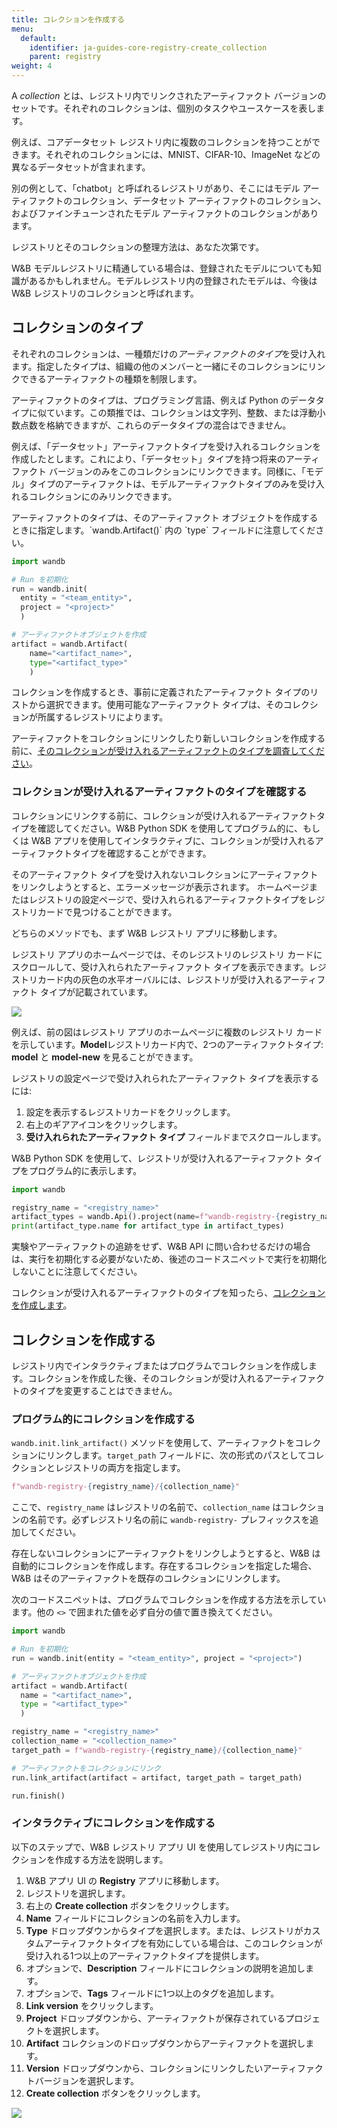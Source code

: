 ---
title: コレクションを作成する
menu:
  default:
    identifier: ja-guides-core-registry-create_collection
    parent: registry
weight: 4
---

A *collection* とは、レジストリ内でリンクされたアーティファクト バージョンのセットです。それぞれのコレクションは、個別のタスクやユースケースを表します。

例えば、コアデータセット レジストリ内に複数のコレクションを持つことができます。それぞれのコレクションには、MNIST、CIFAR-10、ImageNet などの異なるデータセットが含まれます。

別の例として、「chatbot」と呼ばれるレジストリがあり、そこにはモデル アーティファクトのコレクション、データセット アーティファクトのコレクション、およびファインチューンされたモデル アーティファクトのコレクションがあります。

レジストリとそのコレクションの整理方法は、あなた次第です。

<Note>
W&B モデルレジストリに精通している場合は、登録されたモデルについても知識があるかもしれません。モデルレジストリ内の登録されたモデルは、今後は W&B レジストリのコレクションと呼ばれます。
</Note>

## コレクションのタイプ

それぞれのコレクションは、一種類だけの*アーティファクトのタイプ*を受け入れます。指定したタイプは、組織の他のメンバーと一緒にそのコレクションにリンクできるアーティファクトの種類を制限します。

<Note>
アーティファクトのタイプは、プログラミング言語、例えば Python のデータタイプに似ています。この類推では、コレクションは文字列、整数、または浮動小数点数を格納できますが、これらのデータタイプの混合はできません。
</Note>

例えば、「データセット」アーティファクトタイプを受け入れるコレクションを作成したとします。これにより、「データセット」タイプを持つ将来のアーティファクト バージョンのみをこのコレクションにリンクできます。同様に、「モデル」タイプのアーティファクトは、モデルアーティファクトタイプのみを受け入れるコレクションにのみリンクできます。

<Note>
アーティファクトのタイプは、そのアーティファクト オブジェクトを作成するときに指定します。`wandb.Artifact()` 内の `type` フィールドに注意してください。

```python
import wandb

# Run を初期化
run = wandb.init(
  entity = "<team_entity>",
  project = "<project>"
  )

# アーティファクトオブジェクトを作成
artifact = wandb.Artifact(
    name="<artifact_name>", 
    type="<artifact_type>"
    )
```
</Note>

コレクションを作成するとき、事前に定義されたアーティファクト タイプのリストから選択できます。使用可能なアーティファクト タイプは、そのコレクションが所属するレジストリによります。

アーティファクトをコレクションにリンクしたり新しいコレクションを作成する前に、[そのコレクションが受け入れるアーティファクトのタイプを調査してください](#check-the-types-of-artifact-that-a-collection-accepts)。

### コレクションが受け入れるアーティファクトのタイプを確認する

コレクションにリンクする前に、コレクションが受け入れるアーティファクトタイプを確認してください。W&B Python SDK を使用してプログラム的に、もしくは W&B アプリを使用してインタラクティブに、コレクションが受け入れるアーティファクトタイプを確認することができます。

<Note>
そのアーティファクト タイプを受け入れないコレクションにアーティファクトをリンクしようとすると、エラーメッセージが表示されます。
</Note>

<Tabs>
<Tab title="W&B App">
ホームページまたはレジストリの設定ページで、受け入れられるアーティファクトタイプをレジストリカードで見つけることができます。

どちらのメソッドでも、まず W&B レジストリ アプリに移動します。

レジストリ アプリのホームページでは、そのレジストリのレジストリ カードにスクロールして、受け入れられたアーティファクト タイプを表示できます。レジストリカード内の灰色の水平オーバルには、レジストリが受け入れるアーティファクト タイプが記載されています。

<Frame>
    <img src="/images/registry/artifact_types_model_card.png"  />
</Frame>

例えば、前の図はレジストリ アプリのホームページに複数のレジストリ カードを示しています。**Model**レジストリカード内で、2つのアーティファクトタイプ: **model** と **model-new** を見ることができます。

レジストリの設定ページで受け入れられたアーティファクト タイプを表示するには:

1. 設定を表示するレジストリカードをクリックします。
2. 右上のギアアイコンをクリックします。
3. **受け入れられたアーティファクト タイプ** フィールドまでスクロールします。
</Tab>
<Tab title="Python SDK (Beta)">
W&B Python SDK を使用して、レジストリが受け入れるアーティファクト タイプをプログラム的に表示します。

```python
import wandb

registry_name = "<registry_name>"
artifact_types = wandb.Api().project(name=f"wandb-registry-{registry_name}").artifact_types()
print(artifact_type.name for artifact_type in artifact_types)
```

<Note>
実験やアーティファクトの追跡をせず、W&B API に問い合わせるだけの場合は、実行を初期化する必要がないため、後述のコードスニペットで実行を初期化しないことに注意してください。
</Note>
</Tab>
</Tabs>

コレクションが受け入れるアーティファクトのタイプを知ったら、[コレクションを作成します](#create-a-collection)。

## コレクションを作成する

レジストリ内でインタラクティブまたはプログラムでコレクションを作成します。コレクションを作成した後、そのコレクションが受け入れるアーティファクトのタイプを変更することはできません。

### プログラム的にコレクションを作成する

`wandb.init.link_artifact()` メソッドを使用して、アーティファクトをコレクションにリンクします。`target_path` フィールドに、次の形式のパスとしてコレクションとレジストリの両方を指定します。

```python
f"wandb-registry-{registry_name}/{collection_name}"
```

ここで、`registry_name` はレジストリの名前で、`collection_name` はコレクションの名前です。必ずレジストリ名の前に `wandb-registry-` プレフィックスを追加してください。

<Note>
存在しないコレクションにアーティファクトをリンクしようとすると、W&B は自動的にコレクションを作成します。存在するコレクションを指定した場合、W&B はそのアーティファクトを既存のコレクションにリンクします。
</Note>

次のコードスニペットは、プログラムでコレクションを作成する方法を示しています。他の `<>` で囲まれた値を必ず自分の値で置き換えてください。

```python
import wandb

# Run を初期化
run = wandb.init(entity = "<team_entity>", project = "<project>")

# アーティファクトオブジェクトを作成
artifact = wandb.Artifact(
  name = "<artifact_name>",
  type = "<artifact_type>"
  )

registry_name = "<registry_name>"
collection_name = "<collection_name>"
target_path = f"wandb-registry-{registry_name}/{collection_name}"

# アーティファクトをコレクションにリンク
run.link_artifact(artifact = artifact, target_path = target_path)

run.finish()
```

### インタラクティブにコレクションを作成する

以下のステップで、W&B レジストリ アプリ UI を使用してレジストリ内にコレクションを作成する方法を説明します。

1. W&B アプリ UI の **Registry** アプリに移動します。
2. レジストリを選択します。
3. 右上の **Create collection** ボタンをクリックします。
4. **Name** フィールドにコレクションの名前を入力します。
5. **Type** ドロップダウンからタイプを選択します。または、レジストリがカスタムアーティファクトタイプを有効にしている場合は、このコレクションが受け入れる1つ以上のアーティファクトタイプを提供します。
6. オプションで、**Description** フィールドにコレクションの説明を追加します。
7. オプションで、**Tags** フィールドに1つ以上のタグを追加します。
8. **Link version** をクリックします。
9. **Project** ドロップダウンから、アーティファクトが保存されているプロジェクトを選択します。
10. **Artifact** コレクションのドロップダウンからアーティファクトを選択します。
11. **Version** ドロップダウンから、コレクションにリンクしたいアーティファクトバージョンを選択します。
12. **Create collection** ボタンをクリックします。

<Frame>
    <img src="/images/registry/create_collection.gif"  />
</Frame>